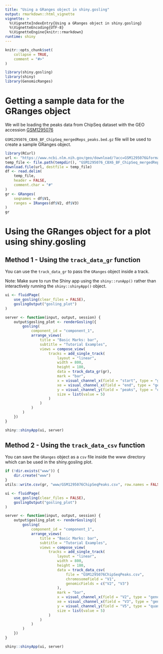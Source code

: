```yaml
---
title: "Using a GRanges object in shiny.gosling"
output: rmarkdown::html_vignette
vignette: >
  %\VignetteIndexEntry{Using a GRanges object in shiny.gosling}
  %\VignetteEncoding{UTF-8}
  %\VignetteEngine{knitr::rmarkdown}
runtime: shiny
---
```


```r
knitr::opts_chunk$set(
    collapse = TRUE,
    comment = "#>"
)
```

```r
library(shiny.gosling)
library(shiny)
library(GenomicRanges)
```

# Getting a sample data for the GRanges object

We will be loading the peaks data from ChipSeq dataset with the GEO accession [GSM1295076](https://www.ncbi.nlm.nih.gov/geo/query/acc.cgi?acc=GSM1295076)

`GSM1295076_CBX6_BF_ChipSeq_mergedReps_peaks.bed.gz` file will be used to create a sample GRanges object.

```r
library(RCurl)
url <- "https://www.ncbi.nlm.nih.gov/geo/download/?acc=GSM1295076&format=file&file=GSM1295076%5FCBX6%5FBF%5FChipSeq%5FmergedReps%5Fpeaks%2Ebed%2Egz" # nolint
temp_file <- file.path(tempdir(), "GSM1295076_CBX6_BF_ChipSeq_mergedReps_peaks.bed.gz")
download.file(url, destfile = temp_file)
df <- read.delim(
    temp_file,
    header = FALSE,
    comment.char = "#"
)
gr <- GRanges(
    seqnames = df$V1,
    ranges = IRanges(df$V2, df$V3)
)
gr
```

# Using the GRanges object for a plot using shiny.gosling

## Method 1 - Using the `track_data_gr` function

You can use the `track_data_gr` to pass the `GRanges` object inside a track.

Note: Make sure to run the Shiny app using the `shiny::runApp()` rather than interactively running the `shiny::shinyApp()` object.

```r
ui <- fluidPage(
    use_gosling(clear_files = FALSE),
    goslingOutput("gosling_plot")
)

server <- function(input, output, session) {
    output$gosling_plot <- renderGosling({
        gosling(
            component_id = "component_1",
            arrange_views(
                title = "Basic Marks: bar",
                subtitle = "Tutorial Examples",
                views = compose_view(
                    tracks = add_single_track(
                        layout = "linear",
                        width = 800,
                        height = 180,
                        data = track_data_gr(gr),
                        mark = "bar",
                        x = visual_channel_x(field = "start", type = "genomic", axis = "bottom"),
                        xe = visual_channel_x(field = "end", type = "genomic"),
                        y = visual_channel_y(field = "peaks", type = "quantitative", axis = "right"),
                        size = list(value = 5)
                    )
                )
            )
        )
    })
}

shiny::shinyApp(ui, server)
```

## Method 2 - Using the `track_data_csv` function

You can save the `GRanges` object as a `csv` file inside the www directory which can be used in the shiny.gosling plot.

```r
if (!dir.exists("www")) {
    dir.create("www")
}
utils::write.csv(gr, "www/GSM1295076ChipSeqPeaks.csv", row.names = FALSE)

ui <- fluidPage(
    use_gosling(clear_files = FALSE),
    goslingOutput("gosling_plot")
)

server <- function(input, output, session) {
    output$gosling_plot <- renderGosling({
        gosling(
            component_id = "component_1",
            arrange_views(
                title = "Basic Marks: bar",
                subtitle = "Tutorial Examples",
                views = compose_view(
                    tracks = add_single_track(
                        layout = "linear",
                        width = 800,
                        height = 180,
                        data = track_data_csv(
                            file = "GSM1295076ChipSeqPeaks.csv",
                            chromosomeField = "V1",
                            genomicFields = c("V2", "V3")
                        ),
                        mark = "bar",
                        x = visual_channel_x(field = "V2", type = "genomic", axis = "bottom"),
                        xe = visual_channel_x(field = "V3", type = "genomic"),
                        y = visual_channel_y(field = "V5", type = "quantitative", axis = "right"),
                        size = list(value = 5)
                    )
                )
            )
        )
    })
}

shiny::shinyApp(ui, server)
```
